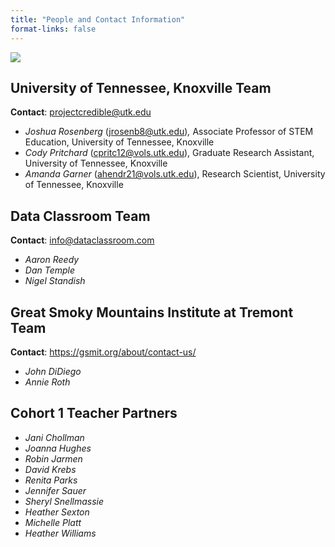 ```yaml
---
title: "People and Contact Information"
format-links: false
---
```


![](images/IMG_6931-01.jpeg){fig-align="center"}

## University of Tennessee, Knoxville Team

**Contact**: [projectcredible\@utk.edu](mailto:projectcredible@utk.edu)

-   *Joshua Rosenberg* ([jrosenb8\@utk.edu](mailto:jrosenb8@utk.edu))*,* Associate Professor of STEM Education, University of Tennessee, Knoxville
-   *Cody Pritchard* ([cpritc12\@vols.utk.edu](mailto:cpritc12@vols.utk.edu)), Graduate Research Assistant, University of Tennessee, Knoxville
-   *Amanda Garner* ([ahendr21\@vols.utk.edu](mailto:ahendr21@vols.utk.edu)), Research Scientist, University of Tennessee, Knoxville

## Data Classroom Team

**Contact**: [info\@dataclassroom.com](mailto:info@dataclassroom.com)

-   *Aaron Reedy*
-   *Dan Temple*
-   *Nigel Standish*

## Great Smoky Mountains Institute at Tremont Team

**Contact**: <https://gsmit.org/about/contact-us/>

-   *John DiDiego*
-   *Annie Roth*

## Cohort 1 Teacher Partners

-   *Jani Chollman*
-   *Joanna Hughes*
-   *Robin Jarmen*
-   *David Krebs*
-   *Renita Parks*
-   *Jennifer Sauer*
-   *Sheryl Snellmassie*
-   *Heather Sexton*
-   *Michelle Platt*
-   *Heather Williams*
